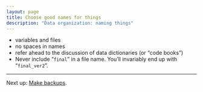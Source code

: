```yaml
---
layout: page
title: Choose good names for things
description: "Data organization: naming things"
---
```


- variables and files
- no spaces in names
- refer ahead to the discussion of data dictionaries (or "code books")
- Never include "`final`" in a file name. You'll invariably end up
  with "`final_ver2`".

---

Next up: [Make backups](backups.html).
